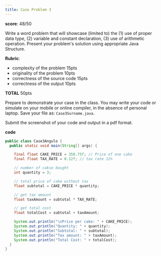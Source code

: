 ```yaml
---
title: Case Problem 3
---
```


**score**: 48/50

Write a word problem that will showcase (limited to) the (1) use of proper data type, (2) variable and constant declaration, (3) use of arithmetic operation. Present your problem's solution using appropriate Java Structure.

**Rubric**:
- complexity of the problem 15pts
- originality of the problem 10pts
- correctness of the source code 15pts
- correctness of the output 10pts

**TOTAL** 50pts

Prepare to demonstrate your case in the class. You may write your code or simulate on your mobile or online compiler, in the absence of personal laptop. Save your file as: `Case3Surname.java`.

Submit the screenshot of your code and output in a pdf format.

**code**

```java
public class Case3Angulo {
  public static void main(String[] args) {

    final float CAKE_PRICE = 350.75f; // Price of one cake
    final float TAX_RATE = 0.12f; // tax rate 12%

    // number of cakse bought
    int quantity = 3;

    // total price of cake without tax
    float subtotal = CAKE_PRICE * quantity;

    // get tax amount
    float taxAmount = subtotal * TAX_RATE;

    // get total cost
    float totalCost = subtotal + taxAmount;

    System.out.println("\nPrice per cake: " + CAKE_PRICE);
    System.out.println("Quantity: " + quantity);
    System.out.println("Subtotal: " + subtotal);
    System.out.println("Tax amount: " + taxAmount);
    System.out.println("Total Cost: " + totalCost);
  }
}
```

<FileCard fileName="Case3Angulo.pdf" image="" filePath="/files/Case3Angulo.pdf" />
